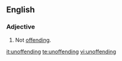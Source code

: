 ==English==

===Adjective===
{{en-adj}}

# Not [[offending]].

[[it:unoffending]]
[[te:unoffending]]
[[vi:unoffending]]